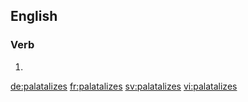 ==English==

===Verb===
{{head|en|verb form}}

# {{en-third-person singular of|palatalize}}

[[de:palatalizes]]
[[fr:palatalizes]]
[[sv:palatalizes]]
[[vi:palatalizes]]